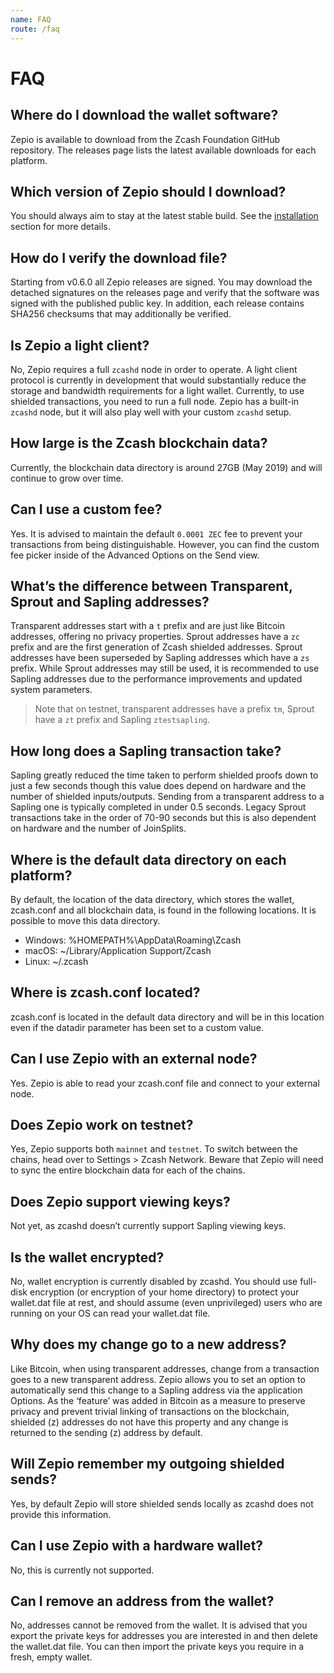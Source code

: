 ```yaml
---
name: FAQ
route: /faq
---
```


# FAQ

## Where do I download the wallet software?

Zepio is available to download from the Zcash Foundation GitHub repository. The releases page lists the latest available downloads for each platform.

## Which version of Zepio should I download?

You should always aim to stay at the latest stable build. See the [installation](http://changeme.com) section for more details.

## How do I verify the download file?

Starting from v0.6.0 all Zepio releases are signed. You may download the detached signatures on the releases page and verify that the software was signed with the published public key. In addition, each release contains SHA256 checksums that may additionally be verified.

## Is Zepio a light client?

No, Zepio requires a full `zcashd` node in order to operate. A light client protocol is currently in development that would substantially reduce the storage and bandwidth requirements for a light wallet. Currently, to use shielded transactions, you need to run a full node. Zepio has a built-in `zcashd` node, but it will also play well with your custom `zcashd` setup.

## How large is the Zcash blockchain data?

Currently, the blockchain data directory is around 27GB (May 2019) and will continue to grow over time.

## Can I use a custom fee?

Yes. It is advised to maintain the default `0.0001 ZEC` fee to prevent your transactions from being distinguishable. However, you can find the custom fee picker inside of the Advanced Options on the Send view.

## What’s the difference between Transparent, Sprout and Sapling addresses?

Transparent addresses start with a `t` prefix and are just like Bitcoin addresses, offering no privacy properties. Sprout addresses have a `zc` prefix and are the first generation of Zcash shielded addresses. Sprout addresses have been superseded by Sapling addresses which have a `zs` prefix. While Sprout addresses may still be used, it is recommended to use Sapling addresses due to the performance improvements and updated system parameters.

> Note that on testnet, transparent addresses have a prefix `tm`, Sprout have a `zt` prefix and Sapling `ztestsapling`.

## How long does a Sapling transaction take?

Sapling greatly reduced the time taken to perform shielded proofs down to just a few seconds though this value does depend on hardware and the number of shielded inputs/outputs. Sending from a transparent address to a Sapling one is typically completed in under 0.5 seconds. Legacy Sprout transactions take in the order of 70-90 seconds but this is also dependent on hardware and the number of JoinSplits.

## Where is the default data directory on each platform?

By default, the location of the data directory, which stores the wallet, zcash.conf and all blockchain data, is found in the following locations. It is possible to move this data directory.

* Windows: %HOMEPATH%\AppData\Roaming\Zcash
* macOS: ~/Library/Application Support/Zcash
* Linux: ~/.zcash

## Where is zcash.conf located?

zcash.conf is located in the default data directory and will be in this location even if the datadir parameter has been set to a custom value.

## Can I use Zepio with an external node?

Yes. Zepio is able to read your zcash.conf file and connect to your external node.

## Does Zepio work on testnet?

Yes, Zepio supports both `mainnet` and `testnet`. To switch between the chains, head over to Settings > Zcash Network. Beware that Zepio will need to sync the entire blockchain data for each of the chains.

## Does Zepio support viewing keys?

Not yet, as zcashd doesn’t currently support Sapling viewing keys.

## Is the wallet encrypted?

No, wallet encryption is currently disabled by zcashd. You should use full-disk encryption (or encryption of your home directory) to protect your wallet.dat file at rest, and should assume (even unprivileged) users who are running on your OS can read your wallet.dat file.

## Why does my change go to a new address?

Like Bitcoin, when using transparent addresses, change from a transaction goes to a new transparent address. Zepio allows you to set an option to automatically send this change to a Sapling address via the application Options. As the ‘feature’ was added in Bitcoin as a measure to preserve privacy and prevent trivial linking of transactions on the blockchain, shielded (z) addresses do not have this property and any change is returned to the sending (z) address by default.

## Will Zepio remember my outgoing shielded sends?

Yes, by default Zepio will store shielded sends locally as zcashd does not provide this information.

## Can I use Zepio with a hardware wallet?

No, this is currently not supported.

## Can I remove an address from the wallet?

No, addresses cannot be removed from the wallet. It is advised that you export the private keys for addresses you are interested in and then delete the wallet.dat file. You can then import the private keys you require in a fresh, empty wallet.